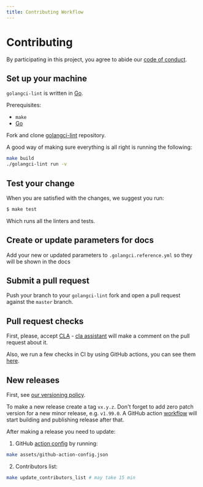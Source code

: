 ```yaml
---
title: Contributing Workflow
---
```


# Contributing

By participating in this project, you agree to abide our [code of conduct](https://github.com/golangci/golangci-lint?tab=coc-ov-file).

## Set up your machine

`golangci-lint` is written in [Go](https://go.dev).

Prerequisites:

- `make`
- [Go](https://go.dev/doc/install)

Fork and clone [golangci-lint](https://github.com/golangci/golangci-lint) repository.

A good way of making sure everything is all right is running the following:

```sh
make build
./golangci-lint run -v
```

## Test your change

When you are satisfied with the changes, we suggest you run:

```sh
$ make test
```

Which runs all the linters and tests.

## Create or update parameters for docs

Add your new or updated parameters to `.golangci.reference.yml` so they will be shown in the docs

## Submit a pull request

Push your branch to your `golangci-lint` fork and open a pull request against the
`master` branch.

## Pull request checks

First, please, accept [CLA](https://gist.github.com/jirfag/26a39fd375da84b2d5ad4296fecb0668) - [cla assistant](https://cla-assistant.io/) will make a comment on the pull request about it.

Also, we run a few checks in CI by using GitHub actions, you can see them [here](https://github.com/golangci/golangci-lint/blob/master/.github/workflows/pr.yml).

## New releases

First, see [our versioning policy](/product/roadmap/#versioning-policy).

To make a new release create a tag `vx.y.z`. Don't forget to add zero patch version for a new minor release, e.g. `v1.99.0`.
A GitHub action [workflow](https://github.com/golangci/golangci-lint/blob/master/.github/workflows/tag.yml) will start building and publishing release after that.

After making a release you need to update:

1. GitHub [action config](https://github.com/golangci/golangci-lint/blob/master/assets/github-action-config.json) by running:
```sh
make assets/github-action-config.json
```

2. Contributors list:
```sh
make update_contributors_list # may take 15 min
```
